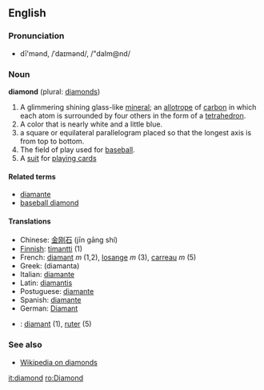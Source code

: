 ==English==
===Pronunciation===
*dī'mənd, /ˈdaɪmənd/, /"daIm@nd/

===Noun===
'''diamond''' (plural: [[diamonds]])<!-- pretty sure it can also be used as an uncountable noun as a material -->

#A glimmering shining glass-like [[mineral]]; an [[allotrope]] of [[carbon]] in which each atom is surrounded by four others in the form of a [[tetrahedron]].
#A color that is nearly white and a little blue.
#a square or equilateral parallelogram placed so that the longest axis is from top to bottom.
#The field of play used for [[baseball]].
#A [[suit]] for [[playing card]]s

====Related terms====
*[[diamante]]
*[[baseball diamond]]

====Translations====
*Chinese: [[金刚石]] (jīn gāng shí)
*[[Finnish]]: [[timantti]] (1)
*French: [[diamant]] ''m'' (1,2), [[losange]] ''m'' (3), [[carreau]] ''m'' (5)
*Greek: (diamanta)
*Italian: [[diamante]]
*Latin: [[diamantis]]
*Postuguese: [[diamante]]
*Spanish: [[diamante]]
*German: [[Diamant]]
*{{sv}}: [[diamant]] (1), [[ruter]] (5)

===See also===
*[[w:Diamond|Wikipedia on diamonds]]

[[it:diamond]]
[[ro:Diamond]]